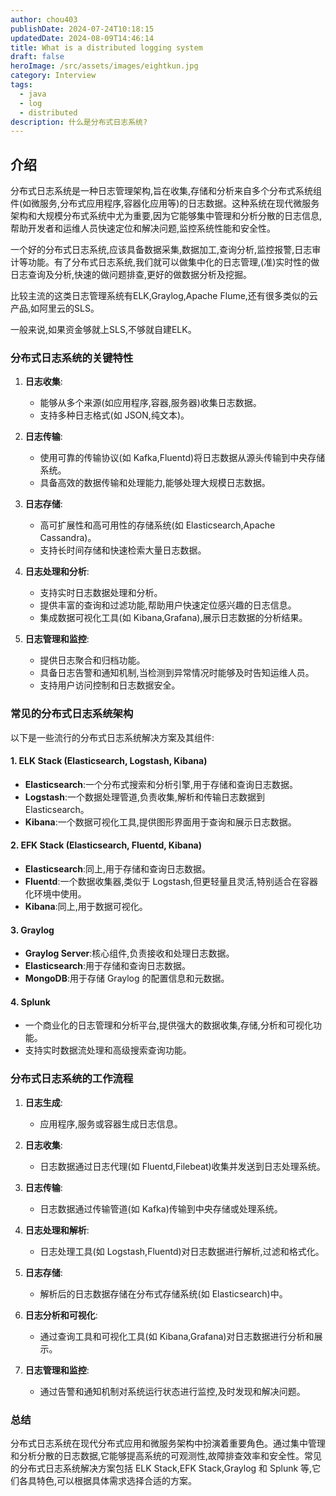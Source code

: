 ```yaml
---
author: chou403
publishDate: 2024-07-24T10:18:15
updatedDate: 2024-08-09T14:46:14
title: What is a distributed logging system
draft: false
heroImage: /src/assets/images/eightkun.jpg
category: Interview
tags:
  - java
  - log
  - distributed
description: 什么是分布式日志系统?
---
```


## 介绍

分布式日志系统是一种日志管理架构,旨在收集,存储和分析来自多个分布式系统组件(如微服务,分布式应用程序,容器化应用等)的日志数据。这种系统在现代微服务架构和大规模分布式系统中尤为重要,因为它能够集中管理和分析分散的日志信息,帮助开发者和运维人员快速定位和解决问题,监控系统性能和安全性。

一个好的分布式日志系统,应该具备数据采集,数据加工,查询分析,监控报警,日志审计等功能。有了分布式日志系统,我们就可以做集中化的日志管理,(准)实时性的做日志查询及分析,快速的做问题排查,更好的做数据分析及挖掘。

比较主流的这类日志管理系统有ELK,Graylog,Apache Flume,还有很多类似的云产品,如阿里云的SLS。

一般来说,如果资金够就上SLS,不够就自建ELK。

### 分布式日志系统的关键特性

1. **日志收集**:

   - 能够从多个来源(如应用程序,容器,服务器)收集日志数据。
   - 支持多种日志格式(如 JSON,纯文本)。

2. **日志传输**:

   - 使用可靠的传输协议(如 Kafka,Fluentd)将日志数据从源头传输到中央存储系统。
   - 具备高效的数据传输和处理能力,能够处理大规模日志数据。

3. **日志存储**:

   - 高可扩展性和高可用性的存储系统(如 Elasticsearch,Apache Cassandra)。
   - 支持长时间存储和快速检索大量日志数据。

4. **日志处理和分析**:

   - 支持实时日志数据处理和分析。
   - 提供丰富的查询和过滤功能,帮助用户快速定位感兴趣的日志信息。
   - 集成数据可视化工具(如 Kibana,Grafana),展示日志数据的分析结果。

5. **日志管理和监控**:
   - 提供日志聚合和归档功能。
   - 具备日志告警和通知机制,当检测到异常情况时能够及时告知运维人员。
   - 支持用户访问控制和日志数据安全。

### 常见的分布式日志系统架构

以下是一些流行的分布式日志系统解决方案及其组件:

#### 1. **ELK Stack (Elasticsearch, Logstash, Kibana)**

- **Elasticsearch**:一个分布式搜索和分析引擎,用于存储和查询日志数据。
- **Logstash**:一个数据处理管道,负责收集,解析和传输日志数据到 Elasticsearch。
- **Kibana**:一个数据可视化工具,提供图形界面用于查询和展示日志数据。

#### 2. **EFK Stack (Elasticsearch, Fluentd, Kibana)**

- **Elasticsearch**:同上,用于存储和查询日志数据。
- **Fluentd**:一个数据收集器,类似于 Logstash,但更轻量且灵活,特别适合在容器化环境中使用。
- **Kibana**:同上,用于数据可视化。

#### 3. **Graylog**

- **Graylog Server**:核心组件,负责接收和处理日志数据。
- **Elasticsearch**:用于存储和查询日志数据。
- **MongoDB**:用于存储 Graylog 的配置信息和元数据。

#### 4. **Splunk**

- 一个商业化的日志管理和分析平台,提供强大的数据收集,存储,分析和可视化功能。
- 支持实时数据流处理和高级搜索查询功能。

### 分布式日志系统的工作流程

1. **日志生成**:

   - 应用程序,服务或容器生成日志信息。

2. **日志收集**:

   - 日志数据通过日志代理(如 Fluentd,Filebeat)收集并发送到日志处理系统。

3. **日志传输**:

   - 日志数据通过传输管道(如 Kafka)传输到中央存储或处理系统。

4. **日志处理和解析**:

   - 日志处理工具(如 Logstash,Fluentd)对日志数据进行解析,过滤和格式化。

5. **日志存储**:

   - 解析后的日志数据存储在分布式存储系统(如 Elasticsearch)中。

6. **日志分析和可视化**:

   - 通过查询工具和可视化工具(如 Kibana,Grafana)对日志数据进行分析和展示。

7. **日志管理和监控**:
   - 通过告警和通知机制对系统运行状态进行监控,及时发现和解决问题。

### 总结

分布式日志系统在现代分布式应用和微服务架构中扮演着重要角色。通过集中管理和分析分散的日志数据,它能够提高系统的可观测性,故障排查效率和安全性。常见的分布式日志系统解决方案包括 ELK Stack,EFK Stack,Graylog 和 Splunk 等,它们各具特色,可以根据具体需求选择合适的方案。
